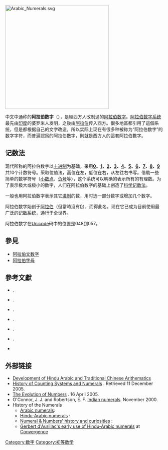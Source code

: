 {{about|汉语里通称的“印度阿拉伯数字”，它是当代世界最通用的阿拉伯数字、欧洲文字所改造的印度-阿拉伯数字|使用阿拉伯文的国家所使用的数字|阿拉伯文数字|阿拉伯数字的起源|印度-阿拉伯数字系统}}
{{Multiple issues|
{{unreferenced|time=2011-04-17}}
{{No footnotes|time=2021-07-09T14:31:36+00:00}}
}}
[[File:Arabic_Numerals.svg|330px]]
{{Table Numeral Systems}}
 
中文中通称的'''阿拉伯数字'''（{{lang-en|Arabic numerals}}），是經西方人改制過的[[阿拉伯数字|阿拉伯数字]]。[[阿拉伯数字系统|阿拉伯数字系统]]最先由[[印度|印度]]的婆罗米人发明，之後由[[阿拉伯世界|阿拉伯]]传入西方。很多地區都引用了這個系统，但是都根据自己的文字改造，所以实际上现在有很多种被称为“阿拉伯数字”的数字字符，而普遍認爲的阿拉伯數字，則就是西方人的這套阿拉伯數字。

== 记数法 ==
现代所称的阿拉伯数字以[[十进制|十进制]]为基础，采用'''[[0|0]]、[[1|1]]、[[2|2]]、[[3|3]]、[[4|4]]、[[5|5]]、[[6|6]]、[[7|7]]、[[8|8]]、[[9|9]]'''共10个计数符号。采取位值法，高位在左，低位在右，从左往右书写。借助一些简单的数学符号（[[小数点|小数点]]、[[负号|负号]]等），这个系统可以明确的表示所有的有理数。为了表示极大或极小的数字，人们在阿拉伯数字的基础上创造了[[科学记数法|科学记数法]]。

一般也用阿拉伯数字表示其它[[进位制|进制]]的数，用时选一部分数字或增加几个数字。

阿拉伯数字始创于[[阿拉伯世界|阿拉伯]]（但當時沒有[[0|0]]），而得此名。现在它已成为目前使用最广泛的[[记数系统|记数系统]]，通行于全世界。

阿拉伯数字在[[Unicode|Unicode]]码中的位置是048到057。

== 參見 ==
* [[阿拉伯文数字|阿拉伯文数字]]
* [[阿拉伯字母|阿拉伯字母]]

==參考文獻==
{{refbegin|2}}
*{{Citation
 | last=Ore
 | first=Oystein
 | title=Number Theory and Its History
 | publisher=Dover
 | year=1988
 | pages=19–24
 | chapter=Hindu-Arabic numerals
 | isbn=0486656209
 }}.
*{{Citation
 | last=Burnett
 | first=Charles
 | title=The Semantics of Indian Numerals in Arabic, Greek and Latin
 | journal=Journal of Indian Philosophy
 | publisher=Springer-Netherlands
 | volume=34
 | issue=1–2
 | year=2006
 | pages=15–30
 | doi=10.1007/s10781-005-8153-z
 }}.
*{{Citation
 | last=Encyclopædia Britannica ({{link-en|Kim Plofker|Kim Plofker}})
 | first=
 | title=mathematics, South Asian
 | journal=Encyclopædia Britannica Online
 | volume=
 | issue=
 | year=2007
 | pages=1–12
 | url=http://www.britannica.com/eb/article-9389286
 | accessdate=18 May 2007
 }}.
*{{Citation
 | last1=Hayashi
 | first1=Takao
 | year=1995
 | title=The Bakhshali Manuscript, An ancient Indian mathematical treatise
 | place=Groningen
 | publisher=Egbert Forsten
 | isbn=906980087X
 | url=
 }}.
*{{Citation
 | last1=Ifrah
 | first1=Georges
 | authorlink=:en:Georges Ifrah
 | year=2000
 | title=A Universal History of Numbers: From Prehistory to Computers
 | place=New York
 | publisher=Wiley
 | isbn=0471393401
 | url=http://www.amazon.com/Universal-History-Numbers-Prehistory-Invention/dp/0471393401/
 | accessdate=2016-04-22
 | archive-date=2021-04-23
 | archive-url=https://web.archive.org/web/20210423153128/https://www.amazon.com/Universal-History-Numbers-Prehistory-Invention/dp/0471393401/
 | dead-url=no
 }}.
*{{Citation
 | last1=Katz
 | first1=Victor J. (ed.)
 | date=20 July 2007
 | title=The Mathematics of Egypt, Mesopotamia, China, India, and Islam: A Sourcebook
 | volume=
 | place=Princeton, New Jersey
 | publisher=Princeton University Press,
 | publication-year=
 | isbn=0691114854
 }}.
* {{citation |last=Plofker |first=Kim |authorlink=:en:Kim Plofker |title=Mathematics in India |publisher=Princeton University Pres |year=2009 |ISBN=978-0-691-12067-6}}
{{refend}}

==外部链接==
{{Commons+cat|Arabic numerals}}
*[https://web.archive.org/web/20151231193356/http://sciences.aum.edu/~sbrown/Hindu%20Arabic%20and%20Chinese.pdf Development of Hindu Arabic and Traditional Chinese Arithematics] 
*[http://www.historyworld.net/wrldhis/PlainTextHistories.asp?historyid=ab34 History of Counting Systems and Numerals] {{Wayback|url=http://www.historyworld.net/wrldhis/PlainTextHistories.asp?historyid=ab34 |date=20210228082047 }}. Retrieved 11 December 2005.
*[http://www.laputanlogic.com/articles/2003/06/01-95210802.html The Evolution of Numbers] {{Wayback|url=http://www.laputanlogic.com/articles/2003/06/01-95210802.html |date=20120322183224 }}. 16 April 2005.
*O'Connor, J. J. and Robertson, E. F. [https://web.archive.org/web/20150706140353/http://www-gap.dcs.st-and.ac.uk/%7Ehistory/HistTopics/Indian_numerals.html Indian numerals]. November 2000.
*History of the Numerals
**[https://web.archive.org/web/20160429163458/http://www-gap.dcs.st-and.ac.uk/%7Ehistory/HistTopics/Arabic_numerals.html Arabic numerals]:
**[http://www.scit.wlv.ac.uk/~cm1993/maths/mm2217/han.htm Hindu-Arabic numerals] {{Wayback|url=http://www.scit.wlv.ac.uk/~cm1993/maths/mm2217/han.htm |date=20210324113416 }}:
**[http://www.archimedes-lab.org/numeral.html Numeral & Numbers' history and curiosities] {{Wayback|url=http://www.archimedes-lab.org/numeral.html |date=20210118120225 }}:
**[http://www.maa.org/publications/periodicals/convergence/gerbert-daurillac-and-the-march-of-spain-a-convergence-of-cultures-hindu-arabic-numerals Gerbert d'Aurillac's early use of Hindu-Arabic numerals] {{Wayback|url=http://www.maa.org/publications/periodicals/convergence/gerbert-daurillac-and-the-march-of-spain-a-convergence-of-cultures-hindu-arabic-numerals |date=20150713191943 }} at [http://www.maa.org/publications/periodicals/convergence Convergence] {{Wayback|url=http://www.maa.org/publications/periodicals/convergence |date=20130808190640 }}

{{阿拉伯语言}}

[[Category:数字|Category:数字]]
[[Category:初等数学|Category:初等数学]]